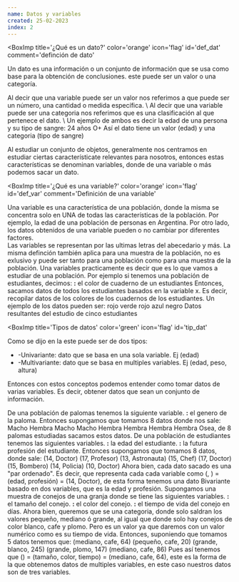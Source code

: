 ```yaml
---
name: Datos y variables
created: 25-02-2023
index: 2
---
```


<BoxImp
  title='¿Qué es un dato?'
  color='orange'
  icon='flag'
  id='def_dat'
  comment='definción de dato'
>
  Un dato es una información o un conjunto de información que se usa como base para la obtención de conclusiones.
  este puede ser un valor o una categoría.
</BoxImp>

<BComment type='note'>
  Al decir que una variable puede ser un valor nos referimos a que puede ser un número, una cantidad o medida
  específica. \
  Al decir que una variable puede ser una categoria nos referimos que es una clasificación al que pertenece el dato. \
  Un ejemplo de ambos es decir la edad de una persona y su tipo de sangre:
  <span className='grid my-1 bg-neutral/5 p-1 grid-cols-2'>
    <span className='w-full text-center'>24 años</span>
    <span className='w-full text-center'>O+</span>
  </span>
  Así el dato tiene un valor (edad) y una categoria (tipo de sangre)
</BComment>

Al estudiar un conjunto de objetos, generalmente nos centramos en estudiar ciertas característicate
relevantes para nosotros, entonces estas características se denominan variables, donde de una variable
o más podemos sacar un dato.

<BoxImp
  title='¿Qué es una variable?'
  color='orange'
  icon='flag'
  id='def_var'
  comment='Definición de una variable'
>
  Una variable es una característica de una población, donde la misma se concentra solo en UNA de todas
  las características de la población. Por ejemplo, la edad de una población de personas en Argentina. Por otro lado,
  los datos obtenidos de una variable pueden o no cambiar por diferentes factores. \
  Las variables se representan por las ultimas letras del abecedario <Ltx txt='x,y,z,...'/> y más.
</BoxImp>
<BComment type='warn'>
  La misma definción también aplica para una muestra de la población, no es exlusivo
  y puede ser tanto para una población como para una muestra de la población.
</BComment>
<BComment type='note'>
  Una variables practicamente es decir que es lo que vamos a estudiar de una población. Por ejemplo si tenemos una
  población de estudiantes, decimos:
  <span className='block my-1 bg-neutral/5 p-1'>
    <b><Ltx txt='x'/>:</b> el color de cuaderno de un estudiantes
  </span>
  Entonces, sacamos datos de todos los estudiantes basados en la variable x. Es decir, recopilar datos de los
  colores de los cuadernos de los estudiantes. Un ejemplo de los datos pueden ser:
  <span className='my-1 bg-neutral/5 p-1 grid grid-cols-5 w-full'>
    <span className='w-full text-center'>rojo</span>
    <span className='w-full text-center'>verde</span>
    <span className='w-full text-center'>rojo</span>
    <span className='w-full text-center'>azul</span>
    <span className='w-full text-center'>negro</span>
  </span>
  <LComment>Datos resultantes del estudio de cinco estudiantes</LComment>
</BComment>

<BoxImp
  title='Tipos de datos'
  color='green'
  icon='flag'
  id='tip_dat'
>
  Como se dijo en la <Lnk url="#def_data" txt="definición de dato"/> este puede
  ser de dos tipos:
  - -Univariante: dato que se basa en una sola variable. Ej (edad)
  - -Multivariante: dato que se basa en multiples variables. Ej (edad, peso, altura)
</BoxImp>

Entonces con estos conceptos podemos entender como tomar datos de varias variables. Es decir,
obtener datos que sean un conjunto de información.

<BoxChord className='mt-2' title='Ejemplo de datos y variables 1'>
  De una población de palomas tenemos la siguiente variable.
  <span className='block my-1 bg-neutral/5 p-1'>
    <b><Ltx txt='x'/>:</b> el genero de la paloma.
  </span>
  Entonces supongamos que tomamos 8 datos donde nos sale:
  <span className='my-1 bg-neutral/5 p-1 grid grid-cols-8 w-full'>
    <span className='w-full text-center'>Macho</span>
    <span className='w-full text-center'>Hembra</span>
    <span className='w-full text-center'>Macho</span>
    <span className='w-full text-center'>Macho</span>
    <span className='w-full text-center'>Hembra</span>
    <span className='w-full text-center'>Hembra</span>
    <span className='w-full text-center'>Hembra</span>
    <span className='w-full text-center'>Hembra</span>
  </span>
  Osea, de 8 palomas estudiadas sacamos estos datos.
</BoxChord>
<BoxChord title='Ejemplo de datos y variables 2'>
  De una población de estudiantes tenemos las siguientes variables.
  <span className='block my-1 bg-neutral/5 p-1'>
    <span className='block'><b><Ltx txt='x'/>:</b> la edad del estudiante.</span>
    <span className='block'><b><Ltx txt='y'/>:</b> la futura profesión del estudiante.</span>
  </span>
  Entonces supongamos que tomamos 8 datos, donde sale:
  <span className='my-1 bg-neutral/5 p-1 grid grid-flow-col grid-rows-3 w-full'>
    <span className='w-full text-center'>(14, Doctor)</span>
    <span className='w-full text-center'>(17, Profesor)</span>
    <span className='w-full text-center'>(13, Astronauta)</span>
    <span className='w-full text-center'>(15, Chef)</span>
    <span className='w-full text-center'>(17, Doctor)</span>
    <span className='w-full text-center'>(15, Bombero)</span>
    <span className='w-full text-center'>(14, Policia)</span>
    <span className='w-full text-center'>(10, Doctor)</span>
  </span>
  Ahora bien, cada dato sacado es una "par ordenado". Es decir, que representa cada cada variable
  como (<Ltx txt='x'/>, <Ltx txt='y'/>) = (edad, profesión) = (14, Doctor), de esta forma tenemos
  una dato Bivariante basado en dos variables, que es la edad y profesión.
</BoxChord>
<BoxChord className='mb-2' title='Ejemplo de datos y variables 3'>
  Supongamos una muestra de conejos de una granja donde se tiene las siguientes variables.
  <span className='block my-1 bg-neutral/5 p-1'>
    <span className='block'><b><Ltx txt='x'/>:</b> el tamaño del conejo.</span>
    <span className='block'><b><Ltx txt='y'/>:</b> el color del conejo.</span>
    <span className='block'><b><Ltx txt='z'/>:</b> el tiempo de vida del conejo en días.</span>
  </span>
  Ahora bien, queremos que <Ltx txt='x'/> se una categoria, donde solo saldran los valores pequeño, mediano ó grande,
  al igual que <Ltx txt='y'/> donde solo hay conejos de color blanco, cafe y plomo. Pero <Ltx txt='z'/> es un valor
  ya que daremos con un valor numérico como es su tiempo de vida. Entonces, suponiendo que tomamos 5 datos tenemos que:
  <span className='my-1 bg-neutral/5 p-1 grid grid-flow-col grid-rows-2 w-full'>
    <span className='w-full text-center'>(mediano, cafe, 64)</span>
    <span className='w-full text-center'>(pequeño, cafe, 20)</span>
    <span className='w-full text-center'>(grande, blanco, 245)</span>
    <span className='w-full text-center'>(grande, plomo, 147)</span>
    <span className='w-full text-center'>(mediano, cafe, 86)</span>
  </span>
  Pues así tenemos que (<Ltx txt='x,y,z'/>) = (tamaño, color, tiempo) = (mediano, cafe, 64), este es la forma de
  la que obtenemos datos de multiples variables, en este caso nuestros datos son de tres variables.
</BoxChord>
